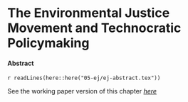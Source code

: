 # The Environmental Justice Movement and Technocratic Policymaking

#### Abstract {-}

`r readLines(here::here("05-ej/ej-abstract.tex"))`

See the working paper version of this chapter [_here_](https://judgelord.github.io/research/ej/)